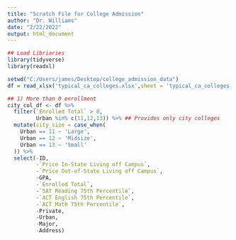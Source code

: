 ```yaml
---
title: "Scratch File for College Admission"
author: "Dr. Williams"
date: "2/22/2022"
output: html_document
---
```

```r

## Load Libriaries
library(tidyverse)
library(readxl)
```

```r
setwd("C:/Users/james/Desktop/college_admission_data")
df = read_xlsx('typical_ca_colleges.xlsx',sheet = 'typical_ca_colleges')
```


```r
## 1) More than 0 enrollment
city_col_df <- df %>% 
  filter(`Enrolled Total` > 0,
         Urban %in% c(11,12,13)) %>% ## Provides only city colleges
  mutate(city_size = case_when(
    Urban == 11 ~ 'Large',
    Urban == 12 ~ 'Midsize',
    Urban == 13 ~ 'Small'
  )) %>% 
  select(-ID,
         -`Price In-State Living off Campus`,
         -`Price Out-of-State Living off Campus`, 
         -GPA,
         -`Enrolled Total`,
         -`SAT Reading 75th Percentile`,
         -`ACT English 75th Percentile`,
         -`ACT Math 75th Percentile`,
         -Private,
         -Urban,
         -Major,
         -Address)
```



